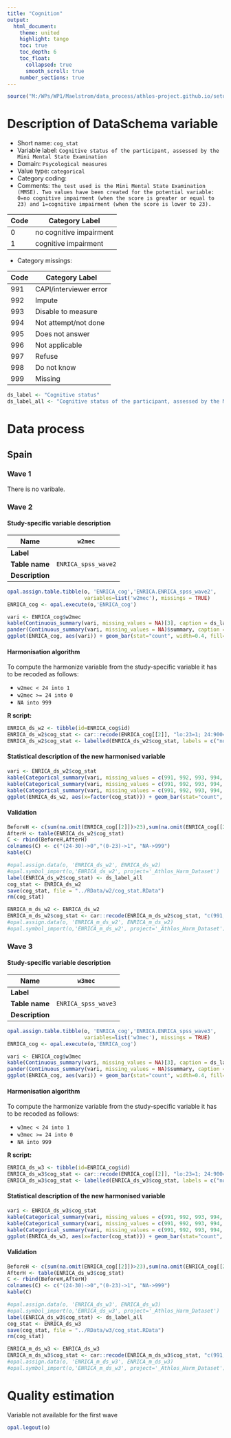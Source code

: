 ```yaml
---
title: "Cognition"
output: 
  html_document:
    theme: united
    highlight: tango
    toc: true
    toc_depth: 6
    toc_float:
      collapsed: true
      smooth_scroll: true
    number_sections: true
---
```


<!-- ########################################################## --> 

<!-- # Installation, loading packages -->
<!-- **R script:** -->



```r
source("M:/WPs/WP1/Maelstrom/data_process/athlos-project.github.io/setup_laia.r")
```

<!-- ########################################################## --> 

# Description of DataSchema variable 

* Short name: `cog_stat`
* Variable label: `Cognitive status of the participant, assessed by the Mini Mental State Examination`
* Domain: `Psycological measures`
* Value type: `categorical`
* Category coding:
* Comments: `The test used is the Mini Mental State Examination (MMSE). Two values have been created for the potential variable: 0=no cognitive impairment (when the score is greater or equal to 23) and 1=cognitive impairment (when the score is lower to 23).`

**Code** | **Category Label**
-------- | ------------------------
0        | no cognitive impairment
1        | cognitive impairment

* Category missings: 

**Code** | **Category Label**
----| ------------------
991 | CAPI/interviewer error
992 | Impute
993 | Disable to measure
994 | Not attempt/not done
995 | Does not answer
996 | Not applicable
997 | Refuse
998 | Do not know
999 | Missing


```r
ds_label <- "Cognitive status"
ds_label_all <- "Cognitive status of the participant, assessed by the Mini Mental State Examination"
```

<!-- ########################################################## --> 

# Data process

## Spain

### Wave 1 

There is no varibale. 





### Wave 2 

#### Study-specific variable description

| **Name** | `w2mec`|
|-|-|
| **Label** | |
| **Table name** | `ENRICA_spss_wave2` |
| **Description** |  |

```r
opal.assign.table.tibble(o, 'ENRICA_cog','ENRICA.ENRICA_spss_wave2',
                         variables=list('w2mec'), missings = TRUE)
ENRICA_cog <- opal.execute(o,'ENRICA_cog')
```

```r
vari <- ENRICA_cog$w2mec
kable(Continuous_summary(vari, missing_values = NA)[3], caption = ds_label) 
pander(Continuous_summary(vari, missing_values = NA)$summary, caption = "Summary")
ggplot(ENRICA_cog, aes(vari)) + geom_bar(stat="count", width=0.4, fill="steelblue") + xlab(ds_label) + ylab("Frequency")
```

#### Harmonisation algorithm
To compute the harmonize variable from the study-specific variable it has to be recoded as follows:

* `w2mec < 24 into 1` 
* `w2mec >= 24 into 0`
* `NA into 999`

**R script:**

```r
ENRICA_ds_w2 <- tibble(id=ENRICA_cog$id)
ENRICA_ds_w2$cog_stat <- car::recode(ENRICA_cog[[2]], "lo:23=1; 24:900=0; NA=999")
ENRICA_ds_w2$cog_stat <- labelled(ENRICA_ds_w2$cog_stat, labels = c("no cognitive impairment"=0, "cognitive impairment"=1,  "Missing"=999, "Do not know"=998, "Refuse"=997, "Not applicable"=996, "Does not answer"=995,  "Not attempt not done"=994, "Disable to measure"=993, "Impute"=992, "CAPI interviewer error"=991))
```

#### Statistical description of the new harmonised variable
```r
vari <- ENRICA_ds_w2$cog_stat
kable(Categorical_summary(vari, missing_values = c(991, 992, 993, 994, 995, 996, 997, 998, 999))[3], caption = ds_label) 
kable(Categorical_summary(vari, missing_values = c(991, 992, 993, 994, 995, 996, 997, 998, 999))[1], caption = "Category")
kable(Categorical_summary(vari, missing_values = c(991, 992, 993, 994, 995, 996, 997, 998, 999))[2], caption = "Type of missing")
ggplot(ENRICA_ds_w2, aes(x=factor(cog_stat))) + geom_bar(stat="count", width=0.4, fill="steelblue") + xlab(ds_label) + ylab("Frequency")
```

#### Validation
```r
BeforeH <- c(sum(na.omit(ENRICA_cog[[2]])>23),sum(na.omit(ENRICA_cog[[2]])<=23), sum(is.na(ENRICA_cog[[2]])))
AfterH <- table(ENRICA_ds_w2$cog_stat)
C <- rbind(BeforeH,AfterH)
colnames(C) <- c("(24-30)->0","(0-23)->1", "NA->999")
kable(C)
```


 
```r
#opal.assign.data(o, 'ENRICA_ds_w2', ENRICA_ds_w2)
#opal.symbol_import(o,'ENRICA_ds_w2', project='_Athlos_Harm_Dataset')
label(ENRICA_ds_w2$cog_stat) <- ds_label_all
cog_stat <- ENRICA_ds_w2
save(cog_stat, file = "../RData/w2/cog_stat.RData")
rm(cog_stat)

ENRICA_m_ds_w2 <- ENRICA_ds_w2
ENRICA_m_ds_w2$cog_stat <- car::recode(ENRICA_m_ds_w2$cog_stat, "c(991, 992, 993, 994, 995, 996, 997,998, 999)=NA")
#opal.assign.data(o, 'ENRICA_m_ds_w2', ENRICA_m_ds_w2)
#opal.symbol_import(o,'ENRICA_m_ds_w2', project='_Athlos_Harm_Dataset')
```






### Wave 3 

#### Study-specific variable description

 

| **Name** | `w3mec`|
|-|-|
| **Label** | |
| **Table name** | `ENRICA_spss_wave3` |
| **Description** |  |

```r
opal.assign.table.tibble(o, 'ENRICA_cog','ENRICA.ENRICA_spss_wave3',
                         variables=list('w3mec'), missings = TRUE)
ENRICA_cog <- opal.execute(o,'ENRICA_cog')
```

```r
vari <- ENRICA_cog$w3mec
kable(Continuous_summary(vari, missing_values = NA)[3], caption = ds_label) 
pander(Continuous_summary(vari, missing_values = NA)$summary, caption = "Summary")
ggplot(ENRICA_cog, aes(vari)) + geom_bar(stat="count", width=0.4, fill="steelblue") + xlab(ds_label) + ylab("Frequency")
```

#### Harmonisation algorithm
To compute the harmonize variable from the study-specific variable it has to be recoded as follows:

* `w3mec < 24 into 1` 
* `w3mec >= 24 into 0`
* `NA into 999`

**R script:**

```r
ENRICA_ds_w3 <- tibble(id=ENRICA_cog$id)
ENRICA_ds_w3$cog_stat <- car::recode(ENRICA_cog[[2]], "lo:23=1; 24:900=0; NA=999")
ENRICA_ds_w3$cog_stat <- labelled(ENRICA_ds_w3$cog_stat, labels = c("no cognitive impairment"=0, "cognitive impairment"=1,  "Missing"=999, "Do not know"=998, "Refuse"=997, "Not applicable"=996, "Does not answer"=995,  "Not attempt not done"=994, "Disable to measure"=993, "Impute"=992, "CAPI interviewer error"=991))
```

#### Statistical description of the new harmonised variable
```r
vari <- ENRICA_ds_w3$cog_stat
kable(Categorical_summary(vari, missing_values = c(991, 992, 993, 994, 995, 996, 997, 998, 999))[3], caption = ds_label) 
kable(Categorical_summary(vari, missing_values = c(991, 992, 993, 994, 995, 996, 997, 998, 999))[1], caption = "Category")
kable(Categorical_summary(vari, missing_values = c(991, 992, 993, 994, 995, 996, 997, 998, 999))[2], caption = "Type of missing")
ggplot(ENRICA_ds_w3, aes(x=factor(cog_stat))) + geom_bar(stat="count", width=0.4, fill="steelblue") + xlab(ds_label) + ylab("Frequency")
```

#### Validation
```r
BeforeH <- c(sum(na.omit(ENRICA_cog[[2]])>23),sum(na.omit(ENRICA_cog[[2]])<=23), sum(is.na(ENRICA_cog[[2]])))
AfterH <- table(ENRICA_ds_w3$cog_stat)
C <- rbind(BeforeH,AfterH)
colnames(C) <- c("(24-30)->0","(0-23)->1", "NA->999")
kable(C)
```

 

 
```r
#opal.assign.data(o, 'ENRICA_ds_w3', ENRICA_ds_w3)
#opal.symbol_import(o,'ENRICA_ds_w3', project='_Athlos_Harm_Dataset')
label(ENRICA_ds_w3$cog_stat) <- ds_label_all
cog_stat <- ENRICA_ds_w3
save(cog_stat, file = "../RData/w3/cog_stat.RData")
rm(cog_stat)

ENRICA_m_ds_w3 <- ENRICA_ds_w3
ENRICA_m_ds_w3$cog_stat <- car::recode(ENRICA_m_ds_w3$cog_stat, "c(991, 992, 993, 994, 995, 996, 997,998, 999)=NA")
#opal.assign.data(o, 'ENRICA_m_ds_w3', ENRICA_m_ds_w3)
#opal.symbol_import(o,'ENRICA_m_ds_w3', project='_Athlos_Harm_Dataset')
```

# Quality estimation

Variable not available for the first wave

```r
opal.logout(o)
```